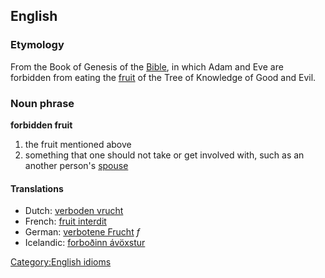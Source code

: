 ==English==
===Etymology===
From the Book of Genesis of the [[Bible]], in which Adam and Eve are forbidden from eating the [[fruit]] of the Tree of Knowledge of Good and Evil.

===Noun phrase===
'''forbidden fruit'''
#the fruit mentioned above
#something that one should not take or get involved with, such as an another person's [[spouse]]

====Translations====
*Dutch: [[verboden vrucht]]
*French: [[fruit interdit]]
*German: [[verbotene Frucht]] ''f''
*Icelandic: [[forboðinn ávöxstur]]

[[Category:English idioms]]